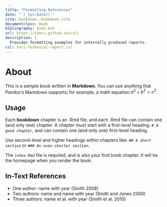 ```yaml
--- 
title: "Formatting References"
date: "`r Sys.Date()`"
site: bookdown::bookdown_site
documentclass: book
bibliography: book.bib
url: https://txwri.github.io/csl/
description: |
  Provides formatting examples for internally produced reports.
csl: twri-technical-report.csl
---
```


# About

This is a _sample_ book written in **Markdown**. You can use anything that Pandoc's Markdown supports; for example, a math equation $a^2 + b^2 = c^2$.

## Usage 

Each **bookdown** chapter is an .Rmd file, and each .Rmd file can contain one (and only one) chapter. A chapter *must* start with a first-level heading: `# A good chapter`, and can contain one (and only one) first-level heading.

Use second-level and higher headings within chapters like: `## A short section` or `### An even shorter section`.

The `index.Rmd` file is required, and is also your first book chapter. It will be the homepage when you render the book.

## In-Text References

- One author: name with year (Smith 2008) 
- Two authors: name and name with year (Smith and Jones 2009) 
- Three authors: name et al. with year (Smith et al. 2010) 